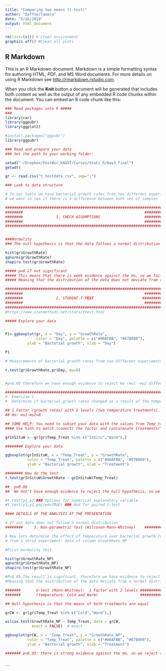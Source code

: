 ```yaml
---
title: "Comparing two means (t-test)"
author: "Daffne/Tamara"
date: "5/16/2019"
output: html_document
---
```


```r
rm(list=ls()) # Clear environment 
graphics.off() #Clear all plots
```

## R Markdown

This is an R Markdown document. Markdown is a simple formatting syntax for authoring HTML, PDF, and MS Word documents. For more details on using R Markdown see <http://rmarkdown.rstudio.com>.

When you click the **Knit** button a document will be generated that includes both content as well as the output of any embedded R code chunks within the document. You can embed an R code chunk like this:

```r
### Read packages into R #####
###
library(car)
library(ggpubr)
library(ggplot2)

#install.packages("ggpubr")
library(ggpubr)
```

```r
### Read and prepare your data
### Set the path to your working folder:

setwd("~/Dropbox/Postdoc_KAUST/Cursos/Stats_R/Day3_final")
getwd()

gr <- read.csv("t_testdata.csv", sep=";")
```

```r
### Look ta data structure

# In our table we have bacterial growth rates from two different experiments (GrowthRate and GrowthRate2)
# we want to see if there is a difference between both set of samples

########################################################################
########                                                       #########
########               1. CHECK ASSUMPTIONS                    #########
########                                                       #########
########################################################################


###Normality
### The null hypothesis is that the data follows a normal distribution Ho=normal

hist(gr$GrowthRate)
qqnorm(gr$GrowthRate)
shapiro.test(gr$GrowthRate) 

##### p=0.27 not significant
##### This means that there is week evidence against the Ho, so we fail to reject it.
##### Meaning that the distribution of the data does not deviate from a normal distribution

```

```r
########################################################################
########                                                       #########
########               2. STUDENT T-TEST                      #########
########                                                       #########
########################################################################
#https://www.statmethods.net/stats/ttest.html

##### Explore your data


P1<-ggboxplot(gr, x = "Day", y = "GrowthRate", 
              color = "Day", palette = c("#00AFBB", "#E7B800"),
          ylab = "Bacterial growth", xlab = "Day")

P1

# Measurements of bacterial growth rates from two different experiments (Day 1 and Day2)

t.test(gr$GrowthRate,gr$Day, mu=0) 


#p<0.05 therefore we have enough evidence to reject Ho (mu1 -mu2 different 0)

```
```r
##################################################################################
#  Exercise 1                                                  
#  Determine if bacterial growth rates changed as a result of the temperature treatment :inSitu and warm 

## 1 Factor (growth rates) with 2 levels (two temperature treatments). Be careful cause Temp_Treat = 3Levels
## Ho: mu1-mu2=0

## SOME HELP: You need to subset your data with the values from Temp_treat you need
#### Use %in% to match (conect) the factor and concatenate treatments("","")

grInSituW <- gr[gr$Temp_Treat %in% c("InSitu","Warm"),]

######## Explore your data

ggboxplot(grInSituW, x = "Temp_Treat", y = "GrowthRate", 
          color = "Temp_Treat", palette = c("#00AFBB", "#E7B800"),
          ylab = "Bacterial growth", xlab = "Treatment")

######## Now do the test
t.test(grInSituW$GrowthRate ~ grInSituW$Temp_Treat) 

##  p=0.06
##  We don't have enough evidence to reject the null hypothesis, so we fail to reject Ho

#t.test(y1,y2)### Options for numerical explanatory variable
#t.test(y1,y2,paired=TRUE) ### And for paired t-test

#### DETAILS OF THE ANALYSIS AT THE PRESENTATION
```

```r
# If our data does not follow a normal distribution
########     3. Non-parametric Test (Wilcoxon-Mann-Whitney)    ########

# Now lets determine the effect of temperature over bacterial growth rates
# from a thrid experiment: data of column GrowthRate_NP 

#First normality test

hist(gr$GrowthRate_NP)
qqnorm(gr$GrowthRate_NP)
shapiro.test(gr$GrowthRate_NP)  

#P<0.05 The result is signficant, therefore we have evidence to reject Ho (Ho=normal)
#Meaning that the distribution of the data deviate from a normal distribution

```
```r
#######       U-test (Mann-Whitney):  1 Factor with 2 levels ############
#######       (temperature: Cold and Warm)                   ############

## Null hypothesis is that the means of both treatments are equal

grCW <- gr[gr$Temp_Treat %in% c("Cold","Warm"),]

wilcox.test(GrowthRate_NP ~ Temp_Treat, data = grCW,
            exact = FALSE)  # exact 

ggboxplot(grCW, x = "Temp_Treat", y = "GrowthRate_NP", 
          color = "Temp_Treat", palette = c("#00AFBB", "#E7B800"),
          ylab = "Bacterial growth", xlab = "Treatment")

####### p<0.05: there is strong evidence against the Ho, so we reject the null hypothesis



```
```